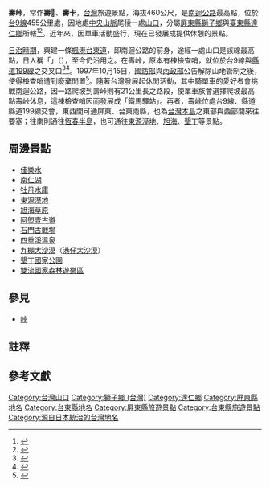 {{Infobox mountain pass
| name              = 壽峠
| other_name        = 
| photo             = PTP Bike Stage 20120704.jpg
| photo_size        = 
| photo_alt         = Bicycle rest stop at Shouka
| photo_caption     = 位於[[屏東縣|屏東縣]][[獅子鄉_(台灣)|獅子鄉]]原有廢棄的檢查哨，今為單車人士的休息站，此處也是南迴公路最高點
| map               = Taiwan
| map_alt           = Location in Taiwan
| map_caption       = 在台灣的位置
| map_relief        = 
| map_size          = 
| label             = 
| label_position    = left
| elevation_m       = 460
| elevation_ref     = 
| traversed         = [[File:TW_PHW9.svg|20px]] [[台9線|台9線]]<br/>[[File:TW_CHW199.svg|20px]] [[縣道199號|縣道199線]]
| grade_avg         =
| grade_max         =
| ascent            =
| location          = [[屏東縣|屏東縣]][[獅子鄉_(台灣)|獅子鄉]]與[[臺東縣|臺東縣]][[達仁鄉|達仁鄉]]之間
| range             = [[中央山脈|中央山脈]]
| coordinates       = {{Coord|22.245239|N|120.835549|E|display=title}}
| coordinates_ref   = 
| topo              = 
| embedded          = 
| child             =
}}
'''壽峠'''{{NoteTag|「峠」為[[和製漢字|和製漢字]]，意思為山道的最高點}}，常作'''壽𡶛'''、'''壽卡'''，[[台灣|台灣]]旅遊景點，海拔460公尺，是[[南迴公路|南迴公路]]最高點，位於[[台9線|台9線]]455公里處，因地處[[中央山脈|中央山脈]]尾稜一處[[峠|山口]]，分屬[[屏東縣|屏東縣]][[獅子鄉_(台灣)|獅子鄉]]與[[臺東縣|臺東縣]][[達仁鄉|達仁鄉]]所轄<ref name="地圖王">{{cite book |author=地圖王製作部 |title=《南台灣旅遊通地圖王》 |chapter=恆春半島·墾丁國家公園 |year=2005 |publisher=戶外生活 |isbn=986-7967-59-3 |language=zh-tw }}</ref><ref name="黃瓊慧">{{cite book |author=黃瓊慧等人撰述 |title=《臺灣地名辭書：卷四 屏東縣》 |year=2001 |chapter=壽峠 |page=852 |publisher=臺灣省文獻委員會 |isbn=957-02-9155-9 |language=zh-tw }}</ref>。近年來，因單車活動盛行，現在已發展成提供休憩的景點。

[[臺灣日治時期|日治時期]]，興建一條[[南迴公路|楓港台東道]]，即南迴公路的前身，途經一處山口是該線最高點，日人稱「{{lang|ja|寿峠}}」（{{jpn|hg=ことぶきとうげ|rm=Kotobukitōge}}），至今仍沿用之{{r|黃瓊慧}}。在壽峠，原本有棟檢查哨，就位於台9線與[[縣道199號|縣道199線]]之交叉口<ref name="翁禎霞">{{cite news |author=翁禎霞 |url=http://travel.udn.com/mag/travel/storypage.jsp?f_ART_ID=26693 |title=壽卡超夯 單車族必攻之地 |publisher=聯合新聞網 |date=2008-11-12 |accessdate=2012-03-07 |language=zh-tw |archive-date=2014-06-20 |archive-url=https://web.archive.org/web/20140620181018/http://travel.udn.com/mag/travel/storypage.jsp?f_ART_ID=26693 |dead-url=yes }}</ref><ref name="蔡宗憲">{{cite news |author=蔡宗憲 |url=http://www.libertytimes.com.tw/2009/new/apr/12/today-south9.htm |title=壽卡鐵馬驛站 開張囉 |publisher=自由時報電子報 |date=2009-04-12 |accessdate=2012-03-07 |language=zh-tw |archive-date=2012-04-23 |archive-url=https://web.archive.org/web/20120423192606/http://www.libertytimes.com.tw/2009/new/apr/12/today-south9.htm |dead-url=no }}</ref>。1997年10月15日，[[中華民國國防部|國防部]]與[[行政院內政部|內政部]]公告解除山地管制之後，使得檢查哨遭到廢棄閒置<ref>{{cite web |author=國防部、內政部 |url=http://gaz.ncl.edu.tw/detail.jsp?sysid=D9709448 |title=公告調整臺灣省屏東縣牡丹鄉、來義鄉、獅子鄉山地管制區範圍，自中華民國86年10月15日生效 |publisher=政府公報資訊網 |accessdate=2014-11-05 |date=1997-10-29 |language=zh-tw }}{{Dead link}}</ref>。隨著台灣發展起休閒活動，其中騎單車的愛好者會挑戰南迴公路，因一路爬坡到壽峠則有21公里長之路段，使單車族會選擇爬坡最高點壽峠休息，這棟檢查哨因而發展成「鐵馬驛站」{{r|翁禎霞}}{{r|蔡宗憲}}。再者，壽峠位處台9線、縣道縣道199線交會，東西間可通屏東、台東兩縣，也為[[台灣本島|台灣本島]]之東部與西部間來往要塞；往南則通往[[恆春半島|恆春半島]]，也可通往[[東源溼地|東源溼地]]、[[旭海|旭海]]、[[墾丁|墾丁]]等景點{{r|地圖王}}。

==周邊景點==
*[[佳樂水|佳樂水]]
*[[南仁湖|南仁湖]]
*[[牡丹水庫|牡丹水庫]]
*[[東源溼地|東源溼地]]
*[[旭海草原|旭海草原]]
*[[阿塱壹古道|阿塱壹古道]]
*[[石門古戰場|石門古戰場]]
*[[四重溪溫泉|四重溪溫泉]]
*[[九棚大沙漠|九棚大沙漠]]（[[港仔大沙漠|港仔大沙漠]]）
*[[墾丁國家公園|墾丁國家公園]]
*[[雙流國家森林遊樂區|雙流國家森林遊樂區]]

==參見==
* [[峠|峠]]

==註釋==
{{NoteFoot}}

==參考文獻==
{{reflist}}

[[Category:台灣山口|Category:台灣山口]]
[[Category:獅子鄉_(台灣)|Category:獅子鄉 (台灣)]]
[[Category:達仁鄉|Category:達仁鄉]]
[[Category:屏東縣地名|Category:屏東縣地名]]
[[Category:台東縣地名|Category:台東縣地名]]
[[Category:屏東縣旅遊景點|Category:屏東縣旅遊景點]]
[[Category:台東縣旅遊景點|Category:台東縣旅遊景點]]
[[Category:源自日本統治的台灣地名|Category:源自日本統治的台灣地名]]